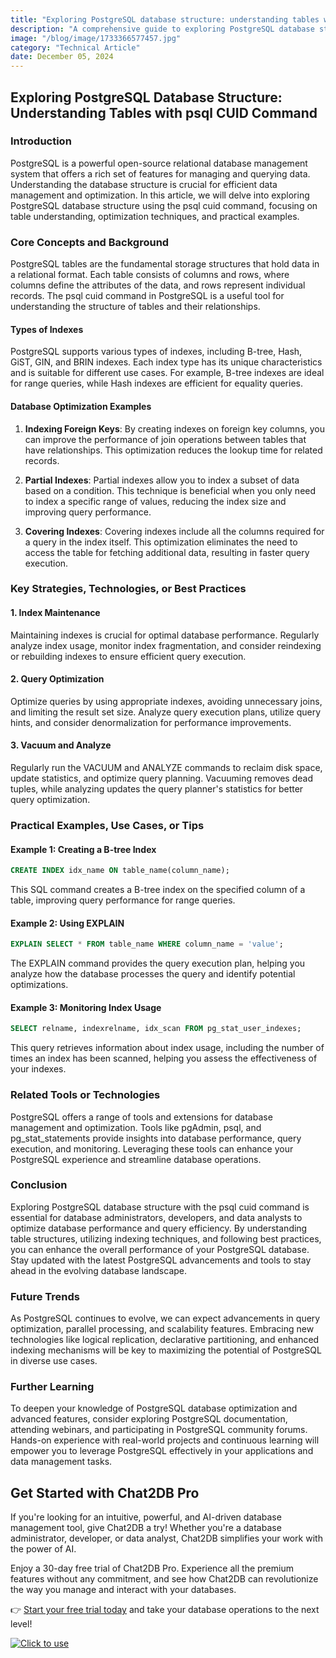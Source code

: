 ```yaml
---
title: "Exploring PostgreSQL database structure: understanding tables with psql cuid command"
description: "A comprehensive guide to exploring PostgreSQL database structure using the psql cuid command, covering table understanding, optimization, and practical examples."
image: "/blog/image/1733366577457.jpg"
category: "Technical Article"
date: December 05, 2024
---
```


## Exploring PostgreSQL Database Structure: Understanding Tables with psql CUID Command

### Introduction
PostgreSQL is a powerful open-source relational database management system that offers a rich set of features for managing and querying data. Understanding the database structure is crucial for efficient data management and optimization. In this article, we will delve into exploring PostgreSQL database structure using the psql cuid command, focusing on table understanding, optimization techniques, and practical examples.

### Core Concepts and Background
PostgreSQL tables are the fundamental storage structures that hold data in a relational format. Each table consists of columns and rows, where columns define the attributes of the data, and rows represent individual records. The psql cuid command in PostgreSQL is a useful tool for understanding the structure of tables and their relationships.

#### Types of Indexes
PostgreSQL supports various types of indexes, including B-tree, Hash, GiST, GIN, and BRIN indexes. Each index type has its unique characteristics and is suitable for different use cases. For example, B-tree indexes are ideal for range queries, while Hash indexes are efficient for equality queries.

#### Database Optimization Examples
1. **Indexing Foreign Keys**: By creating indexes on foreign key columns, you can improve the performance of join operations between tables that have relationships. This optimization reduces the lookup time for related records.

2. **Partial Indexes**: Partial indexes allow you to index a subset of data based on a condition. This technique is beneficial when you only need to index a specific range of values, reducing the index size and improving query performance.

3. **Covering Indexes**: Covering indexes include all the columns required for a query in the index itself. This optimization eliminates the need to access the table for fetching additional data, resulting in faster query execution.

### Key Strategies, Technologies, or Best Practices

#### 1. Index Maintenance
Maintaining indexes is crucial for optimal database performance. Regularly analyze index usage, monitor index fragmentation, and consider reindexing or rebuilding indexes to ensure efficient query execution.

#### 2. Query Optimization
Optimize queries by using appropriate indexes, avoiding unnecessary joins, and limiting the result set size. Analyze query execution plans, utilize query hints, and consider denormalization for performance improvements.

#### 3. Vacuum and Analyze
Regularly run the VACUUM and ANALYZE commands to reclaim disk space, update statistics, and optimize query planning. Vacuuming removes dead tuples, while analyzing updates the query planner's statistics for better query optimization.

### Practical Examples, Use Cases, or Tips

#### Example 1: Creating a B-tree Index
```sql
CREATE INDEX idx_name ON table_name(column_name);
```
This SQL command creates a B-tree index on the specified column of a table, improving query performance for range queries.

#### Example 2: Using EXPLAIN
```sql
EXPLAIN SELECT * FROM table_name WHERE column_name = 'value';
```
The EXPLAIN command provides the query execution plan, helping you analyze how the database processes the query and identify potential optimizations.

#### Example 3: Monitoring Index Usage
```sql
SELECT relname, indexrelname, idx_scan FROM pg_stat_user_indexes;
```
This query retrieves information about index usage, including the number of times an index has been scanned, helping you assess the effectiveness of your indexes.

### Related Tools or Technologies
PostgreSQL offers a range of tools and extensions for database management and optimization. Tools like pgAdmin, psql, and pg_stat_statements provide insights into database performance, query execution, and monitoring. Leveraging these tools can enhance your PostgreSQL experience and streamline database operations.

### Conclusion
Exploring PostgreSQL database structure with the psql cuid command is essential for database administrators, developers, and data analysts to optimize database performance and query efficiency. By understanding table structures, utilizing indexing techniques, and following best practices, you can enhance the overall performance of your PostgreSQL database. Stay updated with the latest PostgreSQL advancements and tools to stay ahead in the evolving database landscape.

### Future Trends
As PostgreSQL continues to evolve, we can expect advancements in query optimization, parallel processing, and scalability features. Embracing new technologies like logical replication, declarative partitioning, and enhanced indexing mechanisms will be key to maximizing the potential of PostgreSQL in diverse use cases.

### Further Learning
To deepen your knowledge of PostgreSQL database optimization and advanced features, consider exploring PostgreSQL documentation, attending webinars, and participating in PostgreSQL community forums. Hands-on experience with real-world projects and continuous learning will empower you to leverage PostgreSQL effectively in your applications and data management tasks.

## Get Started with Chat2DB Pro

If you're looking for an intuitive, powerful, and AI-driven database management tool, give Chat2DB a try! Whether you're a database administrator, developer, or data analyst, Chat2DB simplifies your work with the power of AI.

Enjoy a 30-day free trial of Chat2DB Pro. Experience all the premium features without any commitment, and see how Chat2DB can revolutionize the way you manage and interact with your databases.

👉 [Start your free trial today](https://chat2db.ai/pricing) and take your database operations to the next level!


[![Click to use](/image/blog/bg/chat2db.jpg)](https://app.chat2db-ai.com/)
